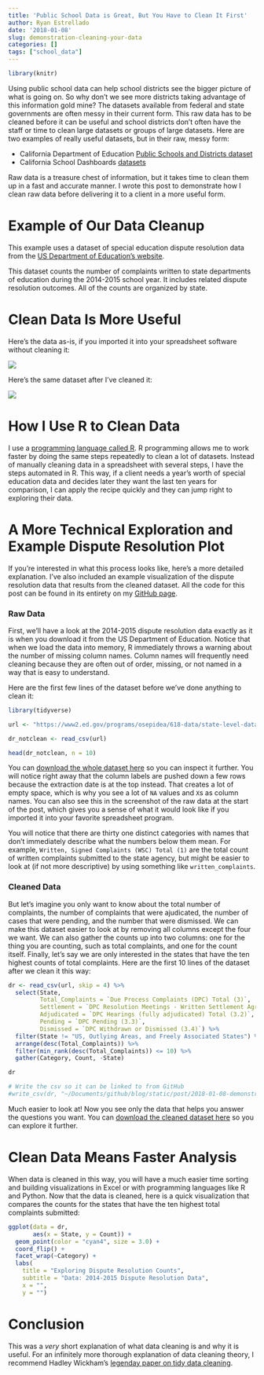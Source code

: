 ```yaml
---
title: 'Public School Data is Great, But You Have to Clean It First'
author: Ryan Estrellado
date: '2018-01-08'
slug: demonstration-cleaning-your-data
categories: []
tags: ["school_data"]
---
```


```r
library(knitr) 
```

Using public school data can help school districts see the bigger picture of what is going on. So why don't we see more districts taking advantage of this information gold mine? The datasets available from federal and state governments are often messy in their current form. This raw data has to be cleaned before it can be useful and school districts don't often have the staff or time to clean large datasets or groups of large datasets. Here are two examples of really useful datasets, but in their raw, messy form: 

- California Department of Education [Public Schools and Districts dataset](https://www.cde.ca.gov/schooldirectory/report?rid=dl1&tp=txt)  
- California School Dashboards [datasets](https://www6.cde.ca.gov/californiamodel/report?indicator=ela&year=2017f&cdcode=&scode=6033047&reporttype=sgroups)  

Raw data is a treasure chest of information, but it takes time to clean them up in a fast and accurate manner. I wrote this post to demonstrate how I clean raw data before delivering it to a client in a more useful form. 

# Example of Our Data Cleanup 

This example uses a dataset of special education dispute resolution data from the [US Department of Education's website]("https://www2.ed.gov/programs/osepidea/618-data/state-level-data-files/index.html"). 

This dataset counts the number of complaints written to state departments of education during the 2014-2015 school year. It includes related dispute resolution outcomes. All of the counts are organized by state. 

# Clean Data Is More Useful

Here's the data as-is, if you imported it into your spreadsheet software without cleaning it: 

![](/images/dr_not_cleaned.png) 

Here's the same dataset after I've cleaned it: 

![](/images/dr_cleaned.png) 

# How I Use R to Clean Data 

I use a [programming language called R](https://www.r-project.org/about.html). R programming allows me to work faster by doing the same steps repeatedly to clean a lot of datasets. Instead of manually cleaning data in a spreadsheet with several steps, I have the steps automated in R. This way, if a client needs a year's worth of special education data and decides later they want the last ten years for comparison, I can apply the recipe quickly and they can jump right to exploring their data. 

# A More Technical Exploration and Example Dispute Resolution Plot 

If you're interested in what this process looks like, here's a more detailed explanation. I've also included an example visualization of the dispute resolution data that results from the cleaned dataset. All the code for this post can be found in its entirety on my [GitHub page]("https://github.com/restrellado"). 

### Raw Data 

First, we'll have a look at the 2014-2015 dispute resolution data exactly as it is when you download it from the US Department of Education. Notice that when we load the data into memory, R immediately throws a warning about the number of missing column names. Column names will frequently need cleaning because they are often out of order, missing, or not named in a way that is easy to understand.  

Here are the first few lines of the dataset before we've done anything to clean it: 
```r
library(tidyverse)
```

```r
url <- "https://www2.ed.gov/programs/osepidea/618-data/state-level-data-files/part-b-data/dispute-resolution/bdispres2014-15.csv"

dr_notclean <- read_csv(url)

head(dr_notclean, n = 10)
```

You can [download the whole dataset here]("https://www2.ed.gov/programs/osepidea/618-data/state-level-data-files/part-b-data/dispute-resolution/bdispres2014-15.csv") so you can inspect it further. You will notice right away that the column labels are pushed down a few rows because the extraction date is at the top instead. That creates a lot of empty space, which is why you see a lot of `NA` values and `X`s as column names. You can also see this in the screenshot of the raw data at the start of the post, which gives you a sense of what it would look like if you imported it into your favorite spreadsheet program. 

You will notice that there are thirty one distinct categories with names that don't immediately describe what the numbers below them mean. For example, `Written, Signed Complaints (WSC) Total (1)` are the total count of written complaints submitted to the state agency, but might be easier to look at (if not more descriptive) by using something like `written_complaints`. 

### Cleaned Data 

But let's imagine you only want to know about the total number of complaints, the number of complaints that were ajudicated, the number of cases that were pending, and the number that were dismissed. We can make this dataset easier to look at by removing all columns except the four we want. We can also gather the counts up into two columns: one for the thing you are counting, such as total complaints, and one for the count itself. Finally, let's say we are only interested in the states that have the ten highest counts of total complaints. Here are the first 10 lines of the dataset after we clean it this way: 

```r
dr <- read_csv(url, skip = 4) %>% 
  select(State, 
         Total_Complaints = `Due Process Complaints (DPC) Total (3)`, 
         Settlement = `DPC Resolution Meetings - Written Settlement Agreements (3.1a)`,
         Adjudicated = `DPC Hearings (fully adjudicated) Total (3.2)`, 
         Pending = `DPC Pending (3.3)`, 
         Dismissed = `DPC Withdrawn or Dismissed (3.4)`) %>% 
  filter(State != "US, Outlying Areas, and Freely Associated States") %>% 
  arrange(desc(Total_Complaints)) %>% 
  filter(min_rank(desc(Total_Complaints)) <= 10) %>% 
  gather(Category, Count, -State) 

dr
``` 

```r
# Write the csv so it can be linked to from GitHub
#write_csv(dr, "~/Documents/github/blog/static/post/2018-01-08-demonstration-cleaning-your-data_files/cleaned_dr.csv")
```

Much easier to look at! Now you see only the data that helps you answer the questions you want. You can [download the cleaned dataset here](https://github.com/restrellado/blogdown_blog/blob/master/static/post/2018-01-08-demonstration-cleaning-your-data_files/cleaned_dr.csv) so you can explore it further. 

# Clean Data Means Faster Analysis 

When data is cleaned in this way, you will have a much easier time sorting and building visualizations in Excel or with programming languages like R and Python. Now that the data is cleaned, here is a quick visualization that compares the counts for the states that have the ten highest total complaints submitted: 

```r
ggplot(data = dr, 
       aes(x = State, y = Count)) + 
  geom_point(color = "cyan4", size = 3.0) + 
  coord_flip() + 
  facet_wrap(~Category) + 
  labs(
    title = "Exploring Dispute Resolution Counts",
    subtitle = "Data: 2014-2015 Dispute Resolution Data", 
    x = "", 
    y = "")
```

# Conclusion 

This was a *very* short explanation of what data cleaning is and why it is useful. For an infinitely more thorough explanation of data cleaning theory, I recommend Hadley Wickham's [legenday paper on tidy data cleaning](http://vita.had.co.nz/papers/tidy-data.html). 